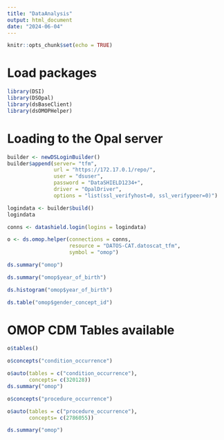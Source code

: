 ```yaml
---
title: "DataAnalysis"
output: html_document
date: "2024-06-04"
---
```


```r
knitr::opts_chunk$set(echo = TRUE)
```


# Load packages
```r
library(DSI)
library(DSOpal)
library(dsBaseClient)
library(dsOMOPHelper)
```

# Loading to the Opal server
```r
builder <- newDSLoginBuilder()
builder$append(server= "tfm", 
               url = "https://172.17.0.1/repo/", 
               user = "dsuser",
               password = "DataSHIELD1234+",
               driver = "OpalDriver",
               options = "list(ssl_verifyhost=0, ssl_verifypeer=0)")

logindata <- builder$build()
logindata
```

```r
conns <- datashield.login(logins = logindata)
```

```r
o <- ds.omop.helper(connections = conns,
                    resource = "DATOS-CAT.datoscat_tfm", 
                    symbol = "omop")
```

```r
ds.summary("omop")
```
```r
ds.summary("omop$year_of_birth")
```
```r
ds.histogram("omop$year_of_birth")
```
```r
ds.table("omop$gender_concept_id")
```

# OMOP CDM Tables available
```r
o$tables()
```

```r
o$concepts("condition_occurrence")
```

```r
o$auto(tables = c("condition_occurrence"),
       concepts= c(320128))
ds.summary("omop")
```

```r
o$concepts("procedure_occurrence")
```

```r
o$auto(tables = c("procedure_occurrence"),
       concepts= c(2786055))

ds.summary("omop")
```

